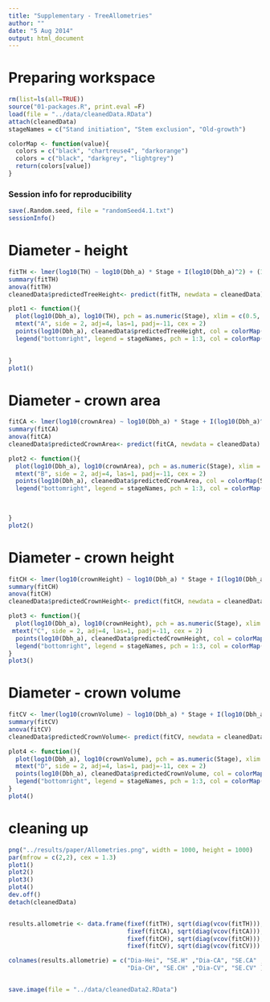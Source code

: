 ```yaml
---
title: "Supplementary - TreeAllometries"
author: ""
date: "5 Aug 2014"
output: html_document
---
```


# Preparing workspace

```r
rm(list=ls(all=TRUE))
source("01-packages.R", print.eval =F)
load(file = "../data/cleanedData.RData")
attach(cleanedData)
stageNames = c("Stand initiation", "Stem exclusion", "Old-growth")

colorMap <- function(value){
  colors = c("black", "chartreuse4", "darkorange")
  colors = c("black", "darkgrey", "lightgrey")
  return(colors[value])
}
```


### Session info for reproducibility

```r
save(.Random.seed, file = "randomSeed4.1.txt")
sessionInfo() 
```

# Diameter - height 

```r
fitTH <- lmer(log10(TH) ~ log10(Dbh_a) * Stage + I(log10(Dbh_a)^2) + (1|Plot)) 
summary(fitTH)
anova(fitTH)
cleanedData$predictedTreeHeight<- predict(fitTH, newdata = cleanedData)

plot1 <- function(){
  plot(log10(Dbh_a), log10(TH), pch = as.numeric(Stage), xlim = c(0.5, 2), main = "Tree height", xlab = "Log10 DBH [cm]", ylab = "Log10 Height [m]")
  mtext("A", side = 2, adj=4, las=1, padj=-11, cex = 2)
  points(log10(Dbh_a), cleanedData$predictedTreeHeight, col = colorMap(Stage), cex = 0.2)
  legend("bottomright", legend = stageNames, pch = 1:3, col = colorMap(1:3), lwd = 1, bg = "white")
  

}
plot1()
```

#  Diameter - crown area

```r

fitCA <- lmer(log10(crownArea) ~ log10(Dbh_a) * Stage + I(log10(Dbh_a)^2) + (1|Plot)) 
summary(fitCA)
anova(fitCA)
cleanedData$predictedCrownArea<- predict(fitCA, newdata = cleanedData)

plot2 <- function(){
  plot(log10(Dbh_a), log10(crownArea), pch = as.numeric(Stage), xlim = c(0.5, 2), main = "Crown projection area", xlab = "Log10 DBH [cm]", ylab = "Log10 Area [m^2]")
  mtext("B", side = 2, adj=4, las=1, padj=-11, cex = 2)
  points(log10(Dbh_a), cleanedData$predictedCrownArea, col = colorMap(Stage), cex = 0.2)
  legend("bottomright", legend = stageNames, pch = 1:3, col = colorMap(1:3), lwd = 1, bg = "white")
  
  

}
plot2()
```

#  Diameter - crown height

```r


fitCH <- lmer(log10(crownHeight) ~ log10(Dbh_a) * Stage + I(log10(Dbh_a)^2) + (1|Plot)) 
summary(fitCH)
anova(fitCH)
cleanedData$predictedCrownHeight<- predict(fitCH, newdata = cleanedData)

plot3 <- function(){
  plot(log10(Dbh_a), log10(crownHeight), pch = as.numeric(Stage), xlim = c(0.5, 2), main = "Crown height", xlab = "Log10 DBH [cm]", ylab = "Log10 Height [m^2]")
 mtext("C", side = 2, adj=4, las=1, padj=-11, cex = 2)
  points(log10(Dbh_a), cleanedData$predictedCrownHeight, col = colorMap(Stage), cex = 0.2)
  legend("bottomright", legend = stageNames, pch = 1:3, col = colorMap(1:3), lwd = 1, bg = "white")
}
plot3()
```

#  Diameter - crown volume

```r


fitCV <- lmer(log10(crownVolume) ~ log10(Dbh_a) * Stage + I(log10(Dbh_a)^2) + (1|Plot)) 
summary(fitCV)
anova(fitCV)
cleanedData$predictedCrownVolume<- predict(fitCV, newdata = cleanedData)

plot4 <- function(){
  plot(log10(Dbh_a), log10(crownVolume), pch = as.numeric(Stage), xlim = c(0.5, 2), main = "Crown Volume", xlab = "Log10 DBH [cm]", ylab = "Log10 Volume [m^3]")
  mtext("D", side = 2, adj=4, las=1, padj=-11, cex = 2)
  points(log10(Dbh_a), cleanedData$predictedCrownVolume, col = colorMap(Stage), cex = 0.2)
  legend("bottomright", legend = stageNames, pch = 1:3, col = colorMap(1:3), lwd = 1, bg = "white")
}
plot4()
```

# cleaning up

```r

png("../results/paper/Allometries.png", width = 1000, height = 1000)
par(mfrow = c(2,2), cex = 1.3)
plot1()
plot2()
plot3()
plot4()
dev.off()
detach(cleanedData)


results.allometrie <- data.frame(fixef(fitTH), sqrt(diag(vcov(fitTH))), 
                                 fixef(fitCA), sqrt(diag(vcov(fitCA))), 
                                 fixef(fitCH), sqrt(diag(vcov(fitCH))),
                                 fixef(fitCV), sqrt(diag(vcov(fitCV))) )

colnames(results.allometrie) = c("Dia-Hei", "SE.H" ,"Dia-CA", "SE.CA" ,
                                 "Dia-CH", "SE.CH" ,"Dia-CV", "SE.CV" )


save.image(file = "../data/cleanedData2.RData")


```


